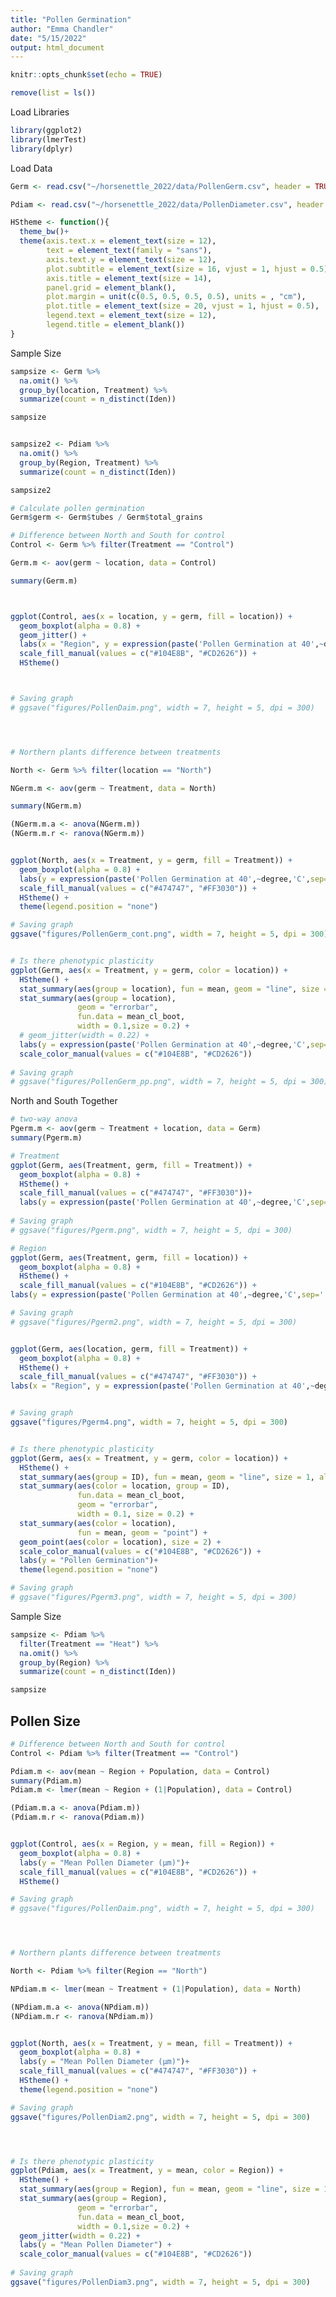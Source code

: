 ```yaml
---
title: "Pollen Germination"
author: "Emma Chandler"
date: "5/15/2022"
output: html_document
---
```


```r
knitr::opts_chunk$set(echo = TRUE)
```

```r
remove(list = ls())
```

Load Libraries
```r
library(ggplot2)
library(lmerTest)
library(dplyr)

```


Load Data
```r
Germ <- read.csv("~/horsenettle_2022/data/PollenGerm.csv", header = TRUE)

Pdiam <- read.csv("~/horsenettle_2022/data/PollenDiameter.csv", header = TRUE)
```

```r
HStheme <- function(){            
  theme_bw()+                          
  theme(axis.text.x = element_text(size = 12), 
        text = element_text(family = "sans"), 
        axis.text.y = element_text(size = 12),
        plot.subtitle = element_text(size = 16, vjust = 1, hjust = 0.5),
        axis.title = element_text(size = 14),
        panel.grid = element_blank(),
        plot.margin = unit(c(0.5, 0.5, 0.5, 0.5), units = , "cm"),
        plot.title = element_text(size = 20, vjust = 1, hjust = 0.5),
        legend.text = element_text(size = 12),
        legend.title = element_blank())
}
```


Sample Size 
```r

sampsize <- Germ %>%
  na.omit() %>% 
  group_by(location, Treatment) %>% 
  summarize(count = n_distinct(Iden))

sampsize


sampsize2 <- Pdiam %>%
  na.omit() %>% 
  group_by(Region, Treatment) %>% 
  summarize(count = n_distinct(Iden))

sampsize2

```


```r

# Calculate pollen germination
Germ$germ <- Germ$tubes / Germ$total_grains

# Difference between North and South for control
Control <- Germ %>% filter(Treatment == "Control")

Germ.m <- aov(germ ~ location, data = Control)

summary(Germ.m)



ggplot(Control, aes(x = location, y = germ, fill = location)) +
  geom_boxplot(alpha = 0.8) +
  geom_jitter() +
  labs(x = "Region", y = expression(paste('Pollen Germination at 40',~degree,'C',sep=''))) +
  scale_fill_manual(values = c("#104E8B", "#CD2626")) +
  HStheme()



# Saving graph
# ggsave("figures/PollenDaim.png", width = 7, height = 5, dpi = 300)




# Northern plants difference between treatments

North <- Germ %>% filter(location == "North")

NGerm.m <- aov(germ ~ Treatment, data = North)

summary(NGerm.m)

(NGerm.m.a <- anova(NGerm.m))
(NGerm.m.r <- ranova(NGerm.m))


ggplot(North, aes(x = Treatment, y = germ, fill = Treatment)) +
  geom_boxplot(alpha = 0.8) +
  labs(y = expression(paste('Pollen Germination at 40',~degree,'C',sep=''))) +
  scale_fill_manual(values = c("#474747", "#FF3030")) +
  HStheme() +
  theme(legend.position = "none")

# Saving graph
ggsave("figures/PollenGerm_cont.png", width = 7, height = 5, dpi = 300)


# Is there phenotypic plasticity
ggplot(Germ, aes(x = Treatment, y = germ, color = location)) +
  HStheme() +
  stat_summary(aes(group = location), fun = mean, geom = "line", size = 1, alpha = 0.7) +
  stat_summary(aes(group = location), 
               geom = "errorbar",
               fun.data = mean_cl_boot,
               width = 0.1,size = 0.2) +
  # geom_jitter(width = 0.22) +
  labs(y = expression(paste('Pollen Germination at 40',~degree,'C',sep=''))) +
  scale_color_manual(values = c("#104E8B", "#CD2626")) 
  
# Saving graph
# ggsave("figures/PollenGerm_pp.png", width = 7, height = 5, dpi = 300)


```


North and South Together
```r

# two-way anova
Pgerm.m <- aov(germ ~ Treatment + location, data = Germ)
summary(Pgerm.m)

# Treatment
ggplot(Germ, aes(Treatment, germ, fill = Treatment)) +
  geom_boxplot(alpha = 0.8) +
  HStheme() +
  scale_fill_manual(values = c("#474747", "#FF3030"))+
  labs(y = expression(paste('Pollen Germination at 40',~degree,'C',sep='')))
  
# Saving graph
# ggsave("figures/Pgerm.png", width = 7, height = 5, dpi = 300)

# Region
ggplot(Germ, aes(Treatment, germ, fill = location)) +
  geom_boxplot(alpha = 0.8) +
  HStheme() +
  scale_fill_manual(values = c("#104E8B", "#CD2626")) +
labs(y = expression(paste('Pollen Germination at 40',~degree,'C',sep='')))

# Saving graph
# ggsave("figures/Pgerm2.png", width = 7, height = 5, dpi = 300)


ggplot(Germ, aes(location, germ, fill = Treatment)) +
  geom_boxplot(alpha = 0.8) +
  HStheme() +
  scale_fill_manual(values = c("#474747", "#FF3030")) +
labs(x = "Region", y = expression(paste('Pollen Germination at 40',~degree,'C',sep='')))


# Saving graph
ggsave("figures/Pgerm4.png", width = 7, height = 5, dpi = 300)


# Is there phenotypic plasticity
ggplot(Germ, aes(x = Treatment, y = germ, color = location)) +
  HStheme() +
  stat_summary(aes(group = ID), fun = mean, geom = "line", size = 1, alpha = 0.7) +
  stat_summary(aes(color = location, group = ID), 
               fun.data = mean_cl_boot,
               geom = "errorbar",
               width = 0.1, size = 0.2) +
  stat_summary(aes(color = location),
               fun = mean, geom = "point") +
  geom_point(aes(color = location), size = 2) +
  scale_color_manual(values = c("#104E8B", "#CD2626")) +
  labs(y = "Pollen Germination")+
  theme(legend.position = "none")

# Saving graph
# ggsave("figures/Pgerm3.png", width = 7, height = 5, dpi = 300)

```


Sample Size 
```r

sampsize <- Pdiam %>%
  filter(Treatment == "Heat") %>% 
  na.omit() %>% 
  group_by(Region) %>% 
  summarize(count = n_distinct(Iden))

sampsize

```


## Pollen Size
```r

# Difference between North and South for control
Control <- Pdiam %>% filter(Treatment == "Control")

Pdiam.m <- aov(mean ~ Region + Population, data = Control)
summary(Pdiam.m)  
Pdiam.m <- lmer(mean ~ Region + (1|Population), data = Control)

(Pdiam.m.a <- anova(Pdiam.m))
(Pdiam.m.r <- ranova(Pdiam.m))


ggplot(Control, aes(x = Region, y = mean, fill = Region)) +
  geom_boxplot(alpha = 0.8) +
  labs(y = "Mean Pollen Diameter (µm)")+
  scale_fill_manual(values = c("#104E8B", "#CD2626")) +
  HStheme()

# Saving graph
# ggsave("figures/PollenDaim.png", width = 7, height = 5, dpi = 300)




# Northern plants difference between treatments

North <- Pdiam %>% filter(Region == "North")

NPdiam.m <- lmer(mean ~ Treatment + (1|Population), data = North)

(NPdiam.m.a <- anova(NPdiam.m))
(NPdiam.m.r <- ranova(NPdiam.m))


ggplot(North, aes(x = Treatment, y = mean, fill = Treatment)) +
  geom_boxplot(alpha = 0.8) +
  labs(y = "Mean Pollen Diameter (µm)")+
  scale_fill_manual(values = c("#474747", "#FF3030")) +
  HStheme() +
  theme(legend.position = "none")

# Saving graph
ggsave("figures/PollenDiam2.png", width = 7, height = 5, dpi = 300)




# Is there phenotypic plasticity
ggplot(Pdiam, aes(x = Treatment, y = mean, color = Region)) +
  HStheme() +
  stat_summary(aes(group = Region), fun = mean, geom = "line", size = 1, alpha = 0.7) +
  stat_summary(aes(group = Region), 
               geom = "errorbar",
               fun.data = mean_cl_boot,
               width = 0.1,size = 0.2) +
  geom_jitter(width = 0.22) +
  labs(y = "Mean Pollen Diameter") +
  scale_color_manual(values = c("#104E8B", "#CD2626")) 
  
# Saving graph
ggsave("figures/PollenDiam3.png", width = 7, height = 5, dpi = 300)


```



